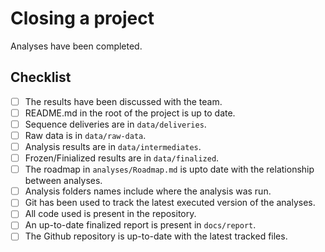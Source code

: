 # Closing a project

Analyses have been completed.

## Checklist

- [ ] The results have been discussed with the team.
- [ ] README.md in the root of the project is up to date.
- [ ] Sequence deliveries are in `data/deliveries`.
- [ ] Raw data is in `data/raw-data`.
- [ ] Analysis results are in `data/intermediates`.
- [ ] Frozen/Finialized results are in `data/finalized`.
- [ ] The roadmap in `analyses/Roadmap.md` is upto date with the relationship between analyses.
- [ ] Analysis folders names include where the analysis was run.
- [ ] Git has been used to track the latest executed version of the analyses.
- [ ] All code used is present in the repository.
- [ ] An up-to-date finalized report is present in `docs/report`.
- [ ] The Github repository is up-to-date with the latest tracked files.
